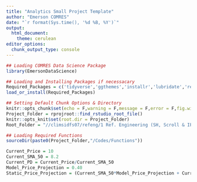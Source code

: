 ```yaml
---
title: "Analytics Small Project Template"
author: "Emerson COMRES"
date: "`r format(Sys.time(), '%d %B, %Y')`"
output: 
  html_document:
    theme: cerulean
editor_options: 
  chunk_output_type: console
---
```


```r
## Loading COMRES Data Science Package
library(EmersonDataScience)

## Loading and Installing Packages if necessacary
Required_Packages = c('tidyverse','ggthemes','installr','lubridate','recipes','scales','devtools','pryr','knitr','rprojroot','readxl')
load_or_install(Required_Packages)

## Setting Default Chunk Options & Directory
knitr::opts_chunk$set(echo = F,warning = F,message = F,error = F,fig.width = 6,fig.height = 6)
Project_Folder = rprojroot::find_rstudio_root_file()
knitr::opts_knit$set(root.dir = Project_Folder)
Root_Folder = "//climsidfs07/refeng/1 Ref. Engineering (SH, Scroll & IPD)/13) Analytics/"

## Loading Required Functions
sourceDir(paste0(Project_Folder,"/Codes/Functions"))
```

```r
Current_Price = 10
Current_SMA_50 = 8.2
Current_PD = Current_Price/Current_SMA_50
Model_Price_Projection = 0.40
Static_Price_Projection = (Current_SMA_50*Model_Price_Projection + Current_SMA_50 - Current_Price)/Current_Price

```

